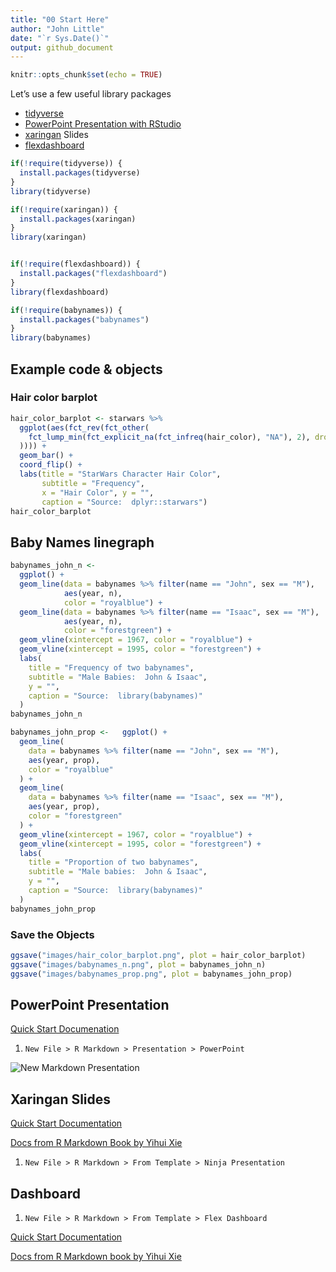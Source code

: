 ```yaml
---
title: "00 Start Here"
author: "John Little"
date: "`r Sys.Date()`"
output: github_document
---
```


```r
knitr::opts_chunk$set(echo = TRUE)
```

Let's use a few useful library packages

- [tidyverse](https://www.tidyverse.org/)
- [PowerPoint Presentation with RStudio](https://support.rstudio.com/hc/en-us/articles/360004672913-Rendering-PowerPoint-Presentations-with-RStudio)
- [xaringan](https://github.com/yihui/xaringan)  Slides
- [flexdashboard](https://rmarkdown.rstudio.com/flexdashboard/)


```r


if(!require(tidyverse)) {
  install.packages(tidyverse)
}
library(tidyverse)

if(!require(xaringan)) {
  install.packages(xaringan)
}
library(xaringan)


if(!require(flexdashboard)) {
  install.packages("flexdashboard")
}
library(flexdashboard)

if(!require(babynames)) {
  install.packages("babynames")
}
library(babynames)

```

## Example code & objects

### Hair color barplot

```r
hair_color_barplot <- starwars %>%
  ggplot(aes(fct_rev(fct_other(
    fct_lump_min(fct_explicit_na(fct_infreq(hair_color), "NA"), 2), drop = "none"
  )))) +
  geom_bar() +
  coord_flip() +
  labs(title = "StarWars Character Hair Color",
       subtitle = "Frequency",
       x = "Hair Color", y = "",
       caption = "Source:  dplyr::starwars")
hair_color_barplot
```

## Baby Names linegraph

```r
babynames_john_n <-
  ggplot() +
  geom_line(data = babynames %>% filter(name == "John", sex == "M"),
            aes(year, n),
            color = "royalblue") +
  geom_line(data = babynames %>% filter(name == "Isaac", sex == "M"),
            aes(year, n),
            color = "forestgreen") +
  geom_vline(xintercept = 1967, color = "royalblue") +
  geom_vline(xintercept = 1995, color = "forestgreen") +
  labs(
    title = "Frequency of two babynames",
    subtitle = "Male Babies:  John & Isaac",
    y = "",
    caption = "Source:  library(babynames)"
  )
babynames_john_n
```


```r
babynames_john_prop <-   ggplot() +
  geom_line(
    data = babynames %>% filter(name == "John", sex == "M"),
    aes(year, prop),
    color = "royalblue"
  ) +
  geom_line(
    data = babynames %>% filter(name == "Isaac", sex == "M"),
    aes(year, prop),
    color = "forestgreen"
  ) +
  geom_vline(xintercept = 1967, color = "royalblue") +
  geom_vline(xintercept = 1995, color = "forestgreen") +
  labs(
    title = "Proportion of two babynames",
    subtitle = "Male babies:  John & Isaac",
    y = "",
    caption = "Source:  library(babynames)"
  )
babynames_john_prop
```

### Save the Objects



```r
ggsave("images/hair_color_barplot.png", plot = hair_color_barplot)
ggsave("images/babynames_n.png", plot = babynames_john_n)
ggsave("images/babynames_prop.png", plot = babynames_john_prop)

```

## PowerPoint Presentation

[Quick Start Documenation](https://support.rstudio.com/hc/en-us/articles/360004672913-Rendering-PowerPoint-Presentations-with-RStudio)

1. `New File > R Markdown > Presentation > PowerPoint`

![](https://support.rstudio.com/hc/article_attachments/360029572014/blobid6.png "New Markdown Presentation")

## Xaringan Slides

[Quick Start Documentation](https://slides.yihui.name/xaringan/)

[Docs from R Markdown Book by Yihui Xie](https://bookdown.org/yihui/rmarkdown/xaringan.html)

1. `New File > R Markdown > From Template > Ninja Presentation`

## Dashboard

1. `New File > R Markdown > From Template > Flex Dashboard`

[Quick Start Documentation](https://rmarkdown.rstudio.com/flexdashboard/)

[Docs from R Markdown book by Yihui Xie](https://bookdown.org/yihui/rmarkdown/dashboards.html)